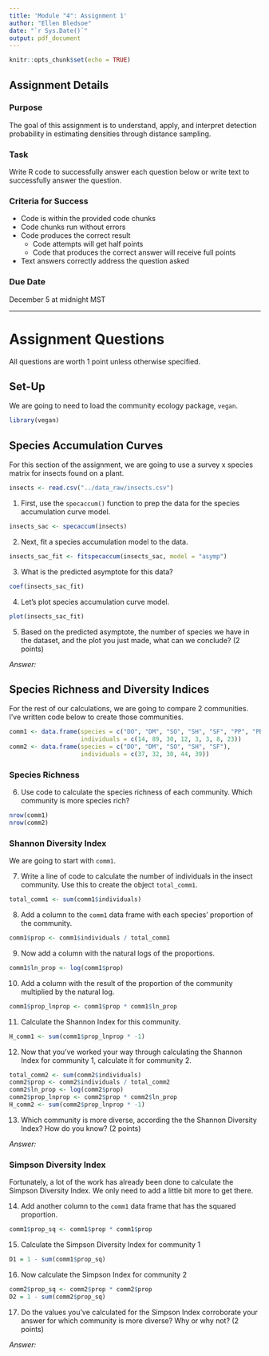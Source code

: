 ```yaml
---
title: 'Module "4": Assignment 1'
author: "Ellen Bledsoe"
date: "`r Sys.Date()`"
output: pdf_document
---
```


```r
knitr::opts_chunk$set(echo = TRUE)
```

## Assignment Details

### Purpose

The goal of this assignment is to understand, apply, and interpret detection probability in estimating densities through distance sampling.

### Task

Write R code to successfully answer each question below or write text to successfully answer the question.

### Criteria for Success

-   Code is within the provided code chunks
-   Code chunks run without errors
-   Code produces the correct result
    -   Code attempts will get half points
    -   Code that produces the correct answer will receive full points
-   Text answers correctly address the question asked

### Due Date

December 5 at midnight MST

------------------------------------------------------------------------

# Assignment Questions

All questions are worth 1 point unless otherwise specified.

## Set-Up

We are going to need to load the community ecology package, `vegan`.

```r
library(vegan)
```

## Species Accumulation Curves

For this section of the assignment, we are going to use a survey x species matrix for insects found on a plant.

```r
insects <- read.csv("../data_raw/insects.csv")
```

1.  First, use the `specaccum()` function to prep the data for the species accumulation curve model.

```r
insects_sac <- specaccum(insects)
```

2.  Next, fit a species accumulation model to the data.

```r
insects_sac_fit <- fitspecaccum(insects_sac, model = "asymp")
```

3.  What is the predicted asymptote for this data?

```r
coef(insects_sac_fit)
```

4.  Let's plot species accumulation curve model.

```r
plot(insects_sac_fit)
```

5.  Based on the predicted asymptote, the number of species we have in the dataset, and the plot you just made, what can we conclude? (2 points)

*Answer:*

## Species Richness and Diversity Indices

For the rest of our calculations, we are going to compare 2 communities. I've written code below to create those communities.

```r
comm1 <- data.frame(species = c("DO", "DM", "SO", "SH", "SF", "PP", "PB", "BA"),
                    individuals = c(14, 89, 30, 12, 3, 3, 8, 23))
comm2 <- data.frame(species = c("DO", "DM", "SO", "SH", "SF"),
                    individuals = c(37, 32, 30, 44, 39))
```

### Species Richness

6.  Use code to calculate the species richness of each community. Which community is more species rich?

```r
nrow(comm1)
nrow(comm2)
```

### Shannon Diversity Index

We are going to start with `comm1`.

7.  Write a line of code to calculate the number of individuals in the insect community. Use this to create the object `total_comm1`.

```r
total_comm1 <- sum(comm1$individuals)
```

8.  Add a column to the `comm1` data frame with each species' proportion of the community.

```r
comm1$prop <- comm1$individuals / total_comm1
```

9.  Now add a column with the natural logs of the proportions.

```r
comm1$ln_prop <- log(comm1$prop)
```

10. Add a column with the result of the proportion of the community multiplied by the natural log.

```r
comm1$prop_lnprop <- comm1$prop * comm1$ln_prop
```

11. Calculate the Shannon Index for this community.

```r
H_comm1 <- sum(comm1$prop_lnprop * -1)
```

12. Now that you've worked your way through calculating the Shannon Index for community 1, calculate it for community 2.

```r
total_comm2 <- sum(comm2$individuals)
comm2$prop <- comm2$individuals / total_comm2
comm2$ln_prop <- log(comm2$prop)
comm2$prop_lnprop <- comm2$prop * comm2$ln_prop
H_comm2 <- sum(comm2$prop_lnprop * -1)
```

13. Which community is more diverse, according the the Shannon Diversity Index? How do you know? (2 points)

*Answer:*

### Simpson Diversity Index

Fortunately, a lot of the work has already been done to calculate the Simpson Diversity Index. We only need to add a little bit more to get there.

14. Add another column to the `comm1` data frame that has the squared proportion.

```r
comm1$prop_sq <- comm1$prop * comm1$prop
```

15. Calculate the Simpson Diversity Index for community 1

```r
D1 = 1 - sum(comm1$prop_sq)
```

16. Now calculate the Simpson Index for community 2

```r
comm2$prop_sq <- comm2$prop * comm2$prop
D2 = 1 - sum(comm2$prop_sq)
```

17. Do the values you've calculated for the Simpson Index corroborate your answer for which community is more diverse? Why or why not? (2 points)

*Answer:*
